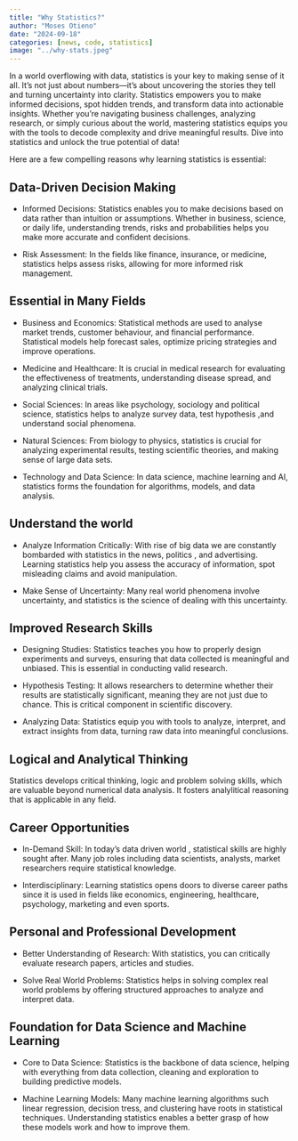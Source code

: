```yaml
---
title: "Why Statistics?"
author: "Moses Otieno"
date: "2024-09-18"
categories: [news, code, statistics]
image: "../why-stats.jpeg"
---
```


In a world overflowing with data, statistics is your key to making sense of it all. It's not just about numbers---it's about uncovering the stories they tell and turning uncertainty into clarity. Statistics empowers you to make informed decisions, spot hidden trends, and transform data into actionable insights. Whether you're navigating business challenges, analyzing research, or simply curious about the world, mastering statistics equips you with the tools to decode complexity and drive meaningful results. Dive into statistics and unlock the true potential of data!

Here are a few compelling reasons why learning statistics is essential:

## Data-Driven Decision Making

-   Informed Decisions: Statistics enables you to make decisions based on data rather than intuition or assumptions. Whether in business, science, or daily life, understanding trends, risks and probabilities helps you make more accurate and confident decisions.

-   Risk Assessment: In the fields like finance, insurance, or medicine, statistics helps assess risks, allowing for more informed risk management.

## Essential in Many Fields

-   Business and Economics: Statistical methods are used to analyse market trends, customer behaviour, and financial performance. Statistical models help forecast sales, optimize pricing strategies and improve operations.

-   Medicine and Healthcare: It is crucial in medical research for evaluating the effectiveness of treatments, understanding disease spread, and analyzing clinical trials.

-   Social Sciences: In areas like psychology, sociology and political science, statistics helps to analyze survey data, test hypothesis ,and understand social phenomena.

-   Natural Sciences: From biology to physics, statistics is crucial for analyzing experimental results, testing scientific theories, and making sense of large data sets.

-   Technology and Data Science: In data science, machine learning and AI, statistics forms the foundation for algorithms, models, and data analysis. 

## Understand the world

-   Analyze Information Critically: With rise of big data we are constantly bombarded with statistics in the news, politics , and advertising. Learning statistics help you assess the accuracy of information, spot misleading claims and avoid manipulation.

-   Make Sense of Uncertainty: Many real world phenomena involve uncertainty, and statistics is the science of dealing with this uncertainty.

## Improved Research Skills

-   Designing Studies: Statistics teaches you how to properly design experiments and surveys, ensuring that data collected is meaningful and unbiased. This is essential in conducting valid research.

-   Hypothesis Testing: It allows researchers to determine whether their results are statistically significant, meaning they are not just due to chance. This is critical component in scientific discovery.

-   Analyzing Data: Statistics equip you with tools to analyze, interpret, and extract insights from data, turning raw data into meaningful conclusions.

## Logical and Analytical Thinking

Statistics develops critical thinking, logic and problem solving skills, which are valuable beyond numerical data analysis. It fosters analylitical reasoning that is applicable in any field.

## Career Opportunities

-   In-Demand Skill: In today's data driven world , statistical skills are highly sought after. Many job roles including data scientists, analysts, market researchers require statistical knowledge.

-   Interdisciplinary: Learning statistics opens doors to diverse career paths since it is used in fields like economics, engineering, healthcare, psychology, marketing and even sports.

## Personal and Professional Development

-   Better Understanding of Research: With statistics, you can critically evaluate research papers, articles and studies.

-   Solve Real World Problems: Statistics helps in solving complex real world problems by offering structured approaches to analyze and interpret data.

## Foundation for Data Science and Machine Learning

-   Core to Data Science: Statistics is the backbone of data science, helping with everything from data collection, cleaning and exploration to building predictive models.

-   Machine Learning Models: Many machine learning algorithms such linear regression, decision tress, and clustering have roots in statistical techniques. Understanding statistics enables a better grasp of how these models work and how to improve them.
